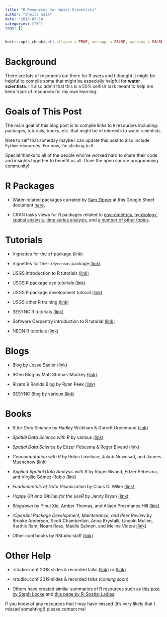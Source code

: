```yaml
---
title: "R Resources for Water Scientists"
author: "Sheila Saia"
date: '2019-02-14'
categories: ["R"]
tags: []
---
```


```r
knitr::opts_chunk$set(collapse = TRUE, message = FALSE, warning = FALSE)
```

# Background

There are lots of resources out there for R users and I thought it might be helpful to compile some that might be especially helpful for **water scientists**. I'll also admit that this is a 50% selfish task meant to help me keep track of resources for my own learning.

# Goals of This Post

The main goal of this blog post is to compile links to `R` resources including: packages, tutorials, books, etc. that might be of interests to water scientists.

Note to self that someday maybe I can update this post to also include `Python` resources. For now, I'm sticking to `R`.

Special thanks to all of the people who've worked hard to share their code and insights together to benefit us all. I love the open source programming community!

# R Packages

- Water-related packages currated by [Sam Zipper](https://samzipper.weebly.com/) at this Google Sheet document [here](https://docs.google.com/document/d/1XM3KuWdMgVrh92zE-CGIFNC7jYd_DGD8CokAVLkItz0/edit).

- CRAN tasks views for R packages related to [envirometrics](https://cran.r-project.org/web/views/Environmetrics.html), [hyrdrology](https://cran.r-project.org/web/views/Hydrology.html), [spatial analysis](https://cran.r-project.org/web/views/Spatial.html), [time series analysis](https://cran.r-project.org/web/views/TimeSeries.html), and [a number of other topics](https://cran.r-project.org/web/views/).


# Tutorials

- Vignettes for the `sf` package [(link)](https://github.com/r-spatial/sf)

- Vignettes for the `tidycensus` package [(link)](https://github.com/walkerke/tidycensus/tree/master/vignettes)

- USGS introduction to R tutorials [(link)](https://owi.usgs.gov/R/training-curriculum/intro-curriculum/)

- USGS R package use tutorials [(link)](https://owi.usgs.gov/R/training-curriculum/usgs-packages/)

- USGS R package development tutorial [(link)](https://owi.usgs.gov/R/training-curriculum/r-package-dev/)

- USGS other R training [(link)](https://owi.usgs.gov/R/training-curriculum/course-specific-material/)

- SESYNC R tutorials [(link)](https://cyberhelp.sesync.org/lesson/)

- Software Carpentry introduction to R tutorial [(link)](http://swcarpentry.github.io/r-novice-inflammation/)

- NEON R tutorials [(link)](https://www.neonscience.org/resources/data-tutorials)


# Blogs

- Blog by Jesse Sadler [(link)](https://www.jessesadler.com/)

- RGeo Blog by Matt Strimas-Mackey [(link)](http://strimas.com/#posts)

- Rivers & Ranids Blog by Ryan Peek [(link)](https://ryanpeek.github.io/)

- SESYNC Blog by various [(link)](https://cyberhelp.sesync.org/blog/)


# Books

- *R for Data Science* by Hadley Wickham & Garrett Grolemund [(link)](https://r4ds.had.co.nz/)

- *Spatial Data Science with R* by various [(link)](https://www.rspatial.org/)

- *Spatial Data Science* by Edzer Pebesma & Roger Bivand [(link)](https://keen-swartz-3146c4.netlify.com/index.html)

- *Geocomputation with R* by Robin Lovelace, Jakub Nowosad, and Jannes Muenchow [(link)](https://geocompr.robinlovelace.net/)

- *Applied Spatial Data Analysis with R* by Roger Bivand, Edzer Pebesma, and Virgilio Gómez-Rubio [(link)](http://gis.humboldt.edu/OLM/r/Spatial%20Analysis%20With%20R.pdf)

- *Fundamentals of Data Visualization* by Claus O. Wilke [(link)](https://serialmentor.com/dataviz/)

- *Happy Git and GitHub for the useR* by Jenny Bryan [(link)](https://happygitwithr.com/index.html)

- *Blogdown* by Yihui Xie, Amber Thomas, and Alison Presmanes Hill [(link)](https://bookdown.org/yihui/blogdown/)

- *rOpenSci Package Development, Maintenance, and Peer Review* by Brooke Anderson, Scott Chamberlain, Anna Krystalli, Lincoln Mullen, Karthik Ram, Noam Ross, Maëlle Salmon, and Melina Vidoni [(link)](https://ropensci.github.io/dev_guide/)

- Other cool books by RStudio staff [(link)](https://www.rstudio.com/resources/training/books/)


# Other Help

- rstudio::conf 2018 slides & recorded talks [(link)](https://github.com/simecek/RStudioConf2018Slides) or [(link)](https://resources.rstudio.com/rstudio-conf-2018)

- rstudio::conf 2019 slides & recorded talks (*coming soon*)

- Others have created similar summaries of R resources such as [this post by Steph Locke](https://itsalocke.com/blog/r-spatial-resources/) and [this page by R-Spatial Ladies](https://github.com/rspatialladies/rspatial-resources). 


If you know of any resources that I may have missed (it's very likely that I missed somehting!) please contact me!

